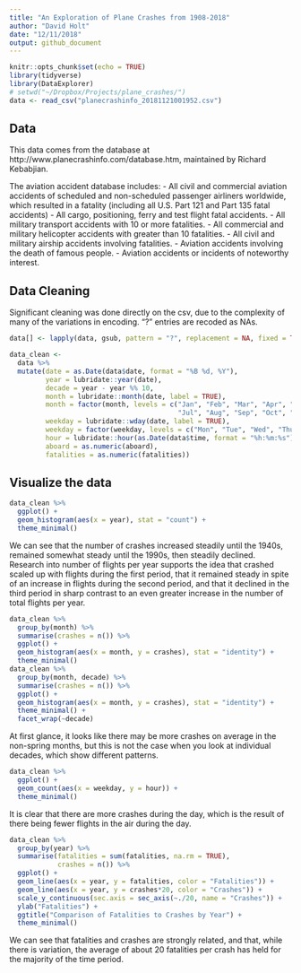 ```yaml
---
title: "An Exploration of Plane Crashes from 1908-2018"
author: "David Holt"
date: "12/11/2018"
output: github_document
---
```


```r
knitr::opts_chunk$set(echo = TRUE)
library(tidyverse)
library(DataExplorer)
# setwd("~/Dropbox/Projects/plane_crashes/")
data <- read_csv("planecrashinfo_20181121001952.csv")
```

## Data

This data comes from the database at http://www.planecrashinfo.com/database.htm, maintained by Richard Kebabjian.

The aviation accident database includes: 
- All civil and commercial aviation accidents of scheduled and non-scheduled passenger airliners worldwide, which resulted in a fatality (including all U.S. Part 121 and Part 135 fatal accidents)
- All cargo, positioning, ferry and test flight fatal accidents. 
- All military transport accidents with 10 or more fatalities.
- All commercial and military helicopter accidents with greater than 10 fatalities.
- All civil and military airship accidents involving fatalities.
- Aviation accidents involving the death of famous people. 
- Aviation accidents or incidents of noteworthy interest.

## Data Cleaning

Significant cleaning was done directly on the csv, due to the complexity of many of the variations in encoding. "?" entries are recoded as NAs.

```r
data[] <- lapply(data, gsub, pattern = "?", replacement = NA, fixed = TRUE)

data_clean <-
  data %>%
  mutate(date = as.Date(data$date, format = "%B %d, %Y"),
         year = lubridate::year(date),
         decade = year - year %% 10,
         month = lubridate::month(date, label = TRUE),
         month = factor(month, levels = c("Jan", "Feb", "Mar", "Apr", "May", "Jun",
                                          "Jul", "Aug", "Sep", "Oct", "Nov", "Dec")),
         weekday = lubridate::wday(date, label = TRUE),
         weekday = factor(weekday, levels = c("Mon", "Tue", "Wed", "Thu", "Fri", "Sat", "Sun")),
         hour = lubridate::hour(as.Date(data$time, format = "%h:%m:%s")),
         aboard = as.numeric(aboard),
         fatalities = as.numeric(fatalities))
```

## Visualize the data

```r
data_clean %>%
  ggplot() +
  geom_histogram(aes(x = year), stat = "count") +
  theme_minimal()
```

We can see that the number of crashes increased steadily until the 1940s, remained somewhat steady until the 1990s, then steadily declined. Research into number of flights per year supports the idea that crashed scaled up with flights during the first period, that it remained steady in spite of an increase in flights during the second period, and that it declined in the third period in sharp contrast to an even greater increase in the number of total flights per year.

```r
data_clean %>%
  group_by(month) %>%
  summarise(crashes = n()) %>%
  ggplot() +
  geom_histogram(aes(x = month, y = crashes), stat = "identity") +
  theme_minimal()
data_clean %>%
  group_by(month, decade) %>%
  summarise(crashes = n()) %>%
  ggplot() +
  geom_histogram(aes(x = month, y = crashes), stat = "identity") +
  theme_minimal() +
  facet_wrap(~decade)
```

At first glance, it looks like there may be more crashes on average in the non-spring months, but this is not the case when you look at individual decades, which show different patterns.

```r
data_clean %>%
  ggplot() +
  geom_count(aes(x = weekday, y = hour)) +
  theme_minimal()
```

It is clear that there are more crashes during the day, which is the result of there being fewer flights in the air during the day. 

```r
data_clean %>%
  group_by(year) %>%
  summarise(fatalities = sum(fatalities, na.rm = TRUE),
            crashes = n()) %>%
  ggplot() +
  geom_line(aes(x = year, y = fatalities, color = "Fatalities")) +
  geom_line(aes(x = year, y = crashes*20, color = "Crashes")) +
  scale_y_continuous(sec.axis = sec_axis(~./20, name = "Crashes")) +
  ylab("Fatalities") +
  ggtitle("Comparison of Fatalities to Crashes by Year") +
  theme_minimal()
```

We can see that fatalities and crashes are strongly related, and that, while there is variation, the average of about 20 fatalities per crash has held for the majority of the time period.